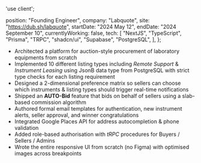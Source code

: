 'use client';

  position: "Founding Engineer",
  company: "Labquote",
  site: "https://dub.sh/labquote",
  startDate: "2024 May 12",
  endDate: "2024 September 10",
  currentlyWorking: false,
  tech: [
    "NextJS",
    "TypeScript",
    "Prisma",
    "TRPC",
    "shadcn/ui",
    "Supabase",
    "PostgreSQL",
  ],
};

- Architected a platform for auction-style procurement of laboratory equipments from scratch
- Implemented 10 different listing types including _Remote Support_ & _Instrument Leasing_ using JsonB data type from PostgreSQL with strict type checks for each listing requirement
- Designed a 2-dimensional preference matrix so sellers can choose which instruments & listing types should trigger real-time notifications
- Shipped an **AUTO-Bid** feature that bids on behalf of sellers using a slab-based commission algorithm
- Authored formal email templates for authentication, new instrument alerts, seller approval, and winner congratulations
- Integrated Google Places API for address autocompletion & phone validation
- Added role-based authorisation with _tRPC_ procedures for Buyers / Sellers / Admins
- Wrote the entire responsive UI from scratch (no Figma) with optimised images across breakpoints
